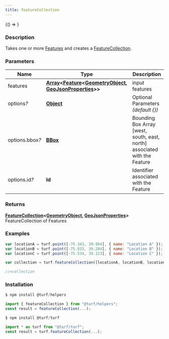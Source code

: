 ```yaml
---
title: featureCollection
---
```



<!-- Expose turf as global var for experimenting in the browser console -->

<BrowserOnly>{() => <WindowTurfGlobal turf={turf} />}</BrowserOnly>

### Description

Takes one or more [Features](https://tools.ietf.org/html/rfc7946#section-3.2) and creates a [FeatureCollection](https://tools.ietf.org/html/rfc7946#section-3.3).

### Parameters

| Name                 | Type                                                                                                                                                                                                                                                                                                   | Description                                                               |
| -------------------- | ------------------------------------------------------------------------------------------------------------------------------------------------------------------------------------------------------------------------------------------------------------------------------------------------------ | ------------------------------------------------------------------------- |
| features             | **[Array](https://developer.mozilla.org/docs/Web/JavaScript/Reference/Global_Objects/Array)\<[Feature](https://tools.ietf.org/html/rfc7946#section-3.2)\<[GeometryObject](https://tools.ietf.org/html/rfc7946#section-3.1), [GeoJsonProperties](https://tools.ietf.org/html/rfc7946#section-3.2)\>\>** | input features                                                            |
| options<i>?</i>      | **[Object](https://developer.mozilla.org/docs/Web/JavaScript/Reference/Global_Objects/Object)**                                                                                                                                                                                                        | Optional Parameters _(default \{\})_                                      |
| options.bbox<i>?</i> | **[BBox](https://tools.ietf.org/html/rfc7946#section-5)**                                                                                                                                                                                                                                              | Bounding Box Array [west, south, east, north] associated with the Feature |
| options.id<i>?</i>   | **Id**                                                                                                                                                                                                                                                                                                 | Identifier associated with the Feature                                    |

### Returns

**[FeatureCollection](https://tools.ietf.org/html/rfc7946#section-3.3)\<[GeometryObject](https://tools.ietf.org/html/rfc7946#section-3.1), [GeoJsonProperties](https://tools.ietf.org/html/rfc7946#section-3.2)\>** FeatureCollection of Features

### Examples

```javascript
var locationA = turf.point([-75.343, 39.984], { name: "Location A" });
var locationB = turf.point([-75.833, 39.284], { name: "Location B" });
var locationC = turf.point([-75.534, 39.123], { name: "Location C" });

var collection = turf.featureCollection([locationA, locationB, locationC]);

//=collection
```

### Installation

```javascript
$ npm install @turf/helpers

import { featureCollection } from "@turf/helpers";
const result = featureCollection(...);
```

```javascript
$ npm install @turf/turf

import * as turf from "@turf/turf";
const result = turf.featureCollection(...);
```
